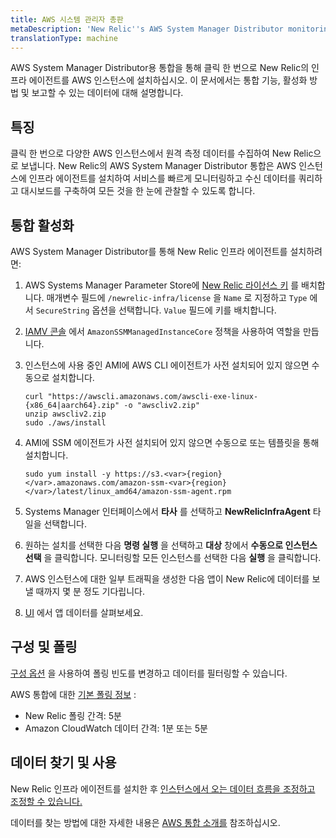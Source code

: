 ```yaml
---
title: AWS 시스템 관리자 총판
metaDescription: 'New Relic''s AWS System Manager Distributor monitoring integration: what data it reports, and how to enable it.'
translationType: machine
---
```


AWS System Manager Distributor용 통합을 통해 클릭 한 번으로 New Relic의 인프라 에이전트를 AWS 인스턴스에 설치하십시오. 이 문서에서는 통합 기능, 활성화 방법 및 보고할 수 있는 데이터에 대해 설명합니다.

## 특징

클릭 한 번으로 다양한 AWS 인스턴스에서 원격 측정 데이터를 수집하여 New Relic으로 보냅니다. New Relic의 AWS System Manager Distributor 통합은 AWS 인스턴스에 인프라 에이전트를 설치하여 서비스를 빠르게 모니터링하고 수신 데이터를 쿼리하고 대시보드를 구축하여 모든 것을 한 눈에 관찰할 수 있도록 합니다.

## 통합 활성화

AWS System Manager Distributor를 통해 New Relic 인프라 에이전트를 설치하려면:

1. AWS Systems Manager Parameter Store에 [New Relic 라이선스 키](/docs/apis/intro-apis/new-relic-api-keys/) 를 배치합니다. 매개변수 필드에 `/newrelic-infra/license` 을 `Name` 로 지정하고 `Type` 에서 `SecureString` 옵션을 선택합니다. `Value` 필드에 키를 배치합니다.

2. [IAMV 콘솔](https://console.aws.amazon.com/iam/home?#/roles) 에서 `AmazonSSMManagedInstanceCore` 정책을 사용하여 역할을 만듭니다.

3. 인스턴스에 사용 중인 AMI에 AWS CLI 에이전트가 사전 설치되어 있지 않으면 수동으로 설치합니다.

   ```
   curl "https://awscli.amazonaws.com/awscli-exe-linux-{x86_64|aarch64}.zip" -o "awscliv2.zip"
   unzip awscliv2.zip
   sudo ./aws/install
   ```

4. AMI에 SSM 에이전트가 사전 설치되어 있지 않으면 수동으로 또는 템플릿을 통해 설치합니다.

   ```
   sudo yum install -y https://s3.<var>{region}</var>.amazonaws.com/amazon-ssm-<var>{region}</var>/latest/linux_amd64/amazon-ssm-agent.rpm
   ```

5. Systems Manager 인터페이스에서 **타사** 를 선택하고 **NewRelicInfraAgent** 타일을 선택합니다.

6. 원하는 설치를 선택한 다음 **명령 실행** 을 선택하고 **대상** 창에서 **수동으로 인스턴스 선택** 을 클릭합니다. 모니터링할 모든 인스턴스를 선택한 다음 **실행** 을 클릭합니다.

7. AWS 인스턴스에 대한 일부 트래픽을 생성한 다음 앱이 New Relic에 데이터를 보낼 때까지 몇 분 정도 기다립니다.

8. [UI](one.newrelic.com) 에서 앱 데이터를 살펴보세요.

## 구성 및 폴링

[구성 옵션](/docs/integrations/new-relic-integrations/getting-started/configure-polling-frequency-data-collection-cloud-integrations) 을 사용하여 폴링 빈도를 변경하고 데이터를 필터링할 수 있습니다.

AWS 통합에 대한 [기본 폴링 정보](/docs/infrastructure/amazon-integrations/aws-integrations-list/aws-polling-intervals-infrastructure-integrations) :

* New Relic 폴링 간격: 5분
* Amazon CloudWatch 데이터 간격: 1분 또는 5분

## 데이터 찾기 및 사용

New Relic 인프라 에이전트를 설치한 후 [인스턴스에서 오는 데이터 흐름을 조정하고 조정할 수 있습니다.](/docs/infrastructure/infrastructure-monitoring/get-started/get-started-infrastructure-monitoring/)

데이터를 찾는 방법에 대한 자세한 내용은 [AWS 통합 소개를](/docs/infrastructure/amazon-integrations/get-started/introduction-aws-integrations/#insights) 참조하십시오.